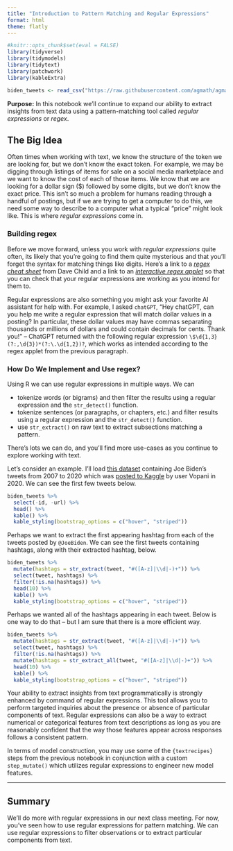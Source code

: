 ```yaml
---
title: "Introduction to Pattern Matching and Regular Expressions"
format: html
theme: flatly
---
```


```r
#knitr::opts_chunk$set(eval = FALSE)
library(tidyverse)
library(tidymodels)
library(tidytext)
library(patchwork)
library(kableExtra)

biden_tweets <- read_csv("https://raw.githubusercontent.com/agmath/agmath.github.io/master/data/classification/biden_tweets.csv")
```

**Purpose:** In this notebook we'll continue to expand our ability to extract insights from text data using a pattern-matching tool called *regular expressions* or *regex*.

## The Big Idea

Often times when working with text, we know the structure of the token we are looking for, but we don't know the exact token. For example, we may be digging through listings of items for sale on a social media marketplace and we want to know the cost of each of those items. We know that we are looking for a dollar sign (\$) followed by some digits, but we don't know the exact price. This isn't so much a problem for humans reading through a handful of postings, but if we are trying to get a computer to do this, we need some way to describe to a computer what a typical "price" might look like. This is where *regular expressions* come in.

### Building regex

Before we move forward, unless you work with *regular expressions* quite often, its likely that you're going to find them quite mysterious and that you'll forget the syntax for matching things like digits. Here's a link to a [*regex cheat sheet*](https://cheatography.com/davechild/cheat-sheets/regular-expressions/) from Dave Child and a link to an [*interactive regex applet*](https://regexr.com/) so that you can check that your regular expressions are working as you intend for them to. 

Regular expressions are also something you might ask your favorite AI assistant for help with. For example, I asked `chatGPT`, "Hey chatGPT, can you help me write a regular expression that will match dollar values in a posting? In particular, these dollar values may have commas separating thousands or millions of dollars and could contain decimals for cents. Thank you!" -- ChatGPT returned with the following regular expression `\$\d{1,3}(?:,\d{3})*(?:\.\d{1,2})?`, which works as intended according to the regex applet from the previous paragraph.

### How Do We Implement and Use regex?

Using R we can use regular expressions in multiple ways. We can

+ tokenize words (or bigrams) and then filter the results using a regular expression and the `str_detect()` function.
+ tokenize sentences (or paragraphs, or chapters, etc.) and filter results using a regular expression and the `str_detect()` function.
+ use `str_extract()` on raw text to extract subsections matching a pattern.

There's lots we can do, and you'll find more use-cases as you continue to explore working with text.

Let's consider an example. I'll load [this dataset](https://raw.githubusercontent.com/agmath/agmath.github.io/master/data/classification/biden_tweets.csv) containing Joe Biden's tweets from 2007 to 2020 which was [posted to Kaggle](https://www.kaggle.com/datasets/rohanrao/joe-biden-tweets) by user Vopani in 2020. We can see the first few tweets below.

```r
biden_tweets %>%
  select(-id, -url) %>%
  head() %>%
  kable() %>%
  kable_styling(bootstrap_options = c("hover", "striped"))
```

Perhaps we want to extract the first appearing hashtag from each of the tweets posted by `@JoeBiden`. We can see the first tweets containing hashtags, along with their extracted hashtag, below.

```r
biden_tweets %>%
  mutate(hashtags = str_extract(tweet, "#([A-z]|\\d|-)+")) %>%
  select(tweet, hashtags) %>%
  filter(!is.na(hashtags)) %>%
  head(10) %>%
  kable() %>%
  kable_styling(bootstrap_options = c("hover", "striped"))
```

Perhaps we wanted all of the hashtags appearing in each tweet. Below is one way to do that -- but I am sure that there is a more efficient way.

```r
biden_tweets %>%
  mutate(hashtags = str_extract(tweet, "#([A-z]|\\d|-)+")) %>%
  select(tweet, hashtags) %>%
  filter(!is.na(hashtags)) %>%
  mutate(hashtags = str_extract_all(tweet, "#([A-z]|\\d|-)+")) %>%
  head(10) %>%
  kable() %>%
  kable_styling(bootstrap_options = c("hover", "striped"))
```

Your ability to extract insights from text programmatically is strongly enhanced by command of regular expressions. This tool allows you to perform targeted inquiries about the presence or absence of particular components of text. Regular expressions can also be a way to extract numerical or categorical features from text descriptions as long as you are reasonably confident that the way those features appear across responses follows a consistent pattern.

In terms of model construction, you may use some of the `{textrecipes}` steps from the previous notebook in conjunction with a custom `step_mutate()` which utilizes regular expressions to engineer new model features.

***

## Summary

We'll do more with regular expressions in our next class meeting. For now, you've seen how to use regular expressions for pattern matching. We can use regular expressions to filter observations or to extract particular components from text.